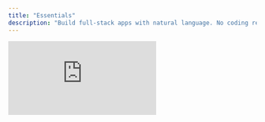 ```yaml
---
title: "Essentials"
description: "Build full-stack apps with natural language. No coding required."
---
```


<div style={{position: 'relative', paddingBottom: '56.25%', height: 0}}>
  <iframe
    src="https://www.loom.com/embed/77450e4f1c6d4b31939e09556015b7de?sid=1fe4f7a4-72c4-430b-ac9e-5fedc56c9854"
    frameBorder="0"
    webkitAllowFullScreen
    mozAllowFullScreen
    allowFullScreen
    style={{position: 'absolute', top: 0, left: 0, width: '100%', height: '100%'}}
  />
</div>

## What you can build

Anything generates complete applications from natural language descriptions. Build web apps, mobile apps, and full-stack systems with databases, authentication, and integrations.

<Frame caption="Anything builder interface showing the main canvas, chat, and key controls">
  ![Mobile Build Sample](/images/mobilebuildsample.png)
</Frame>

### Core capabilities

- **Full-stack applications** - [Frontend](/builder/pages), [backend](/builder/functions), and [databases](/builder/databases) in one project
- **Real-time collaboration** - [Multiple users can build simultaneously](/publish-and-share/teams)
- **Mobile and web apps** - Publish to [app stores](/builder/mobile) and [web platforms](/publish-and-share/publish)
- **AI-powered development** - [Multiple agents](/Modes) available to help build and repair your app
- **Third-party integrations** - Connect to [APIs](/quick-tips/external-apis), services, and [external tools](/builder/integrations)

![Create Start](/images/createstart.gif)

## Getting started

Describe your application in natural language. Anything understands requirements, generates code, and builds your project in real-time.

1. **Describe your app** - "Build a task management app with user authentication"
2. **Iterate with feedback** - "Add a calendar view" or "Make the design more modern"
3. **[Test](/builder/mobile/testing) and deploy** - [Preview](/Modes#view-modes) your app and publish when ready

### Keyboard shortcuts

- `cmd-enter` (or `ctrl-enter`) - Send messages
- `/` - Access commands for [integrations](/builder/integrations) and new elements
- `cmd + option + shift + h` - View version history

## Project architecture

Anything projects contain all the components needed for production applications:

- [**Pages**](/builder/pages) - Application screens and user interfaces
- [**Components**](/builder/components) - Reusable UI elements and design systems
- [**Functions**](/builder/functions) - Backend logic, API endpoints, and external connections
- [**Databases**](/builder/databases) - Data storage, relationships, and queries
- [**User Accounts**](/builder/user-accounts) - Authentication, authorization, and user management
- **Assets** - Images, media files, and brand resources


## Advanced features

### AI modes

Choose the right AI for your task:

- **[Auto](/Modes)** - Intelligently selects the best model for your needs
- **[Thinking Mode](/Modes#thinking-mode)** - Deep reasoning for complex code work
- **[Discussion Mode](/Modes#discussion-mode)** - Planning and problem-solving
- **[Max](/builder/max)** - Autonomous software engineer that builds and fixes applications

### Project expansion

Add new features through natural conversation:

- **New pages** - "Create an admin dashboard with user management"
- **[Integrations](/builder/integrations)** - "Connect to [Stripe](/payments) for payments" or "Add email notifications"
- **Advanced features** - "Implement real-time chat" or "Add file uploads"

## Project Settings

To access Project Settings click on the Anything logo in the upper left of your project builder

![Project Navigation](/images/projectnavigation2.gif)

- **Assets** - Upload images and media for repeated use
- **Saved Secrets** - Store API keys and credentials securely
- **Authentication Providers** - Configure user login and social auth
- **Generation Settings** - Select your preferred AI model (Pro feature)
- **Custom Instructions** - Shape how the builder interacts with your project
- **Social Share** - Configure SEO and social media metadata

<Warning>
  Custom instructions can affect builder functionality if they conflict with default behavior.
</Warning>

## Best practices

### [Effective prompting](/prompting)

- **Be specific** - "Add a blue submit button" vs "make it better"
- **Reference elements** - "Update the header component to include navigation"
- **Iterate incrementally** - Build features step by step for better results
- **[Triage issues](/support/help#how-to-triage)** - Learn systematic approaches to debug problems

### Credit optimization

- **Use [Discussion Mode](/Modes#discussion-mode)** - Plan your changes and integrations in Discussion Mode first to avoid unnecessary iterations
- **Be specific with prompts** - Clear, detailed prompts reduce the need for follow-up messages. Review our [prompting guide](/prompting) for optimal results
- **[Test](/builder/mobile/testing) in [Preview Mode](/Modes#view-modes)** - Use preview mode to test edits before moving on to other features
- **Focus on one issue at a time** - Address problems individually rather than trying to fix multiple issues in one message
- **Learn to [triage effectively](/support/help#how-to-triage)** - Watch our triage guide to efficiently troubleshoot and debug issues

## Publishing and deployment

<Tip>
  [Preview](/Modes#view-modes) and [test](/builder/mobile/testing) your application before publishing. Only publish when ready for production use.
</Tip>

When ready to launch, click **Publish** in the top right. Your application can be deployed as a web app or packaged for mobile app stores.

Learn more about [publishing and deployment](/publish-and-share/publish).